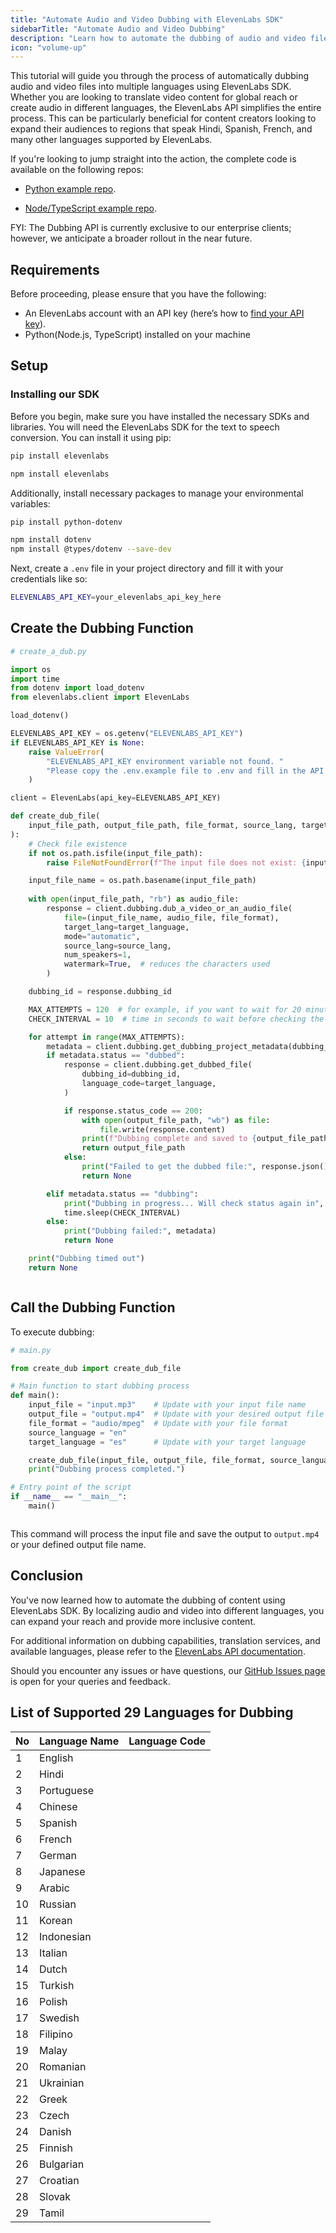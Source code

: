 ```yaml
---
title: "Automate Audio and Video Dubbing with ElevenLabs SDK"
sidebarTitle: "Automate Audio and Video Dubbing"
description: "Learn how to automate the dubbing of audio and video files into various languages using ElevenLabs SDK."
icon: "volume-up"
---
```


This tutorial will guide you through the process of automatically dubbing audio and video files into multiple languages using ElevenLabs SDK. Whether you are looking to translate video content for global reach or create audio in different languages, the ElevenLabs API simplifies the entire process. This can be particularly beneficial for content creators looking to expand their audiences to regions that speak Hindi, Spanish, French, and many other languages supported by ElevenLabs.

If you're looking to jump straight into the action, the complete code is available on the following repos:

 - [Python example repo](https://github.com/elevenlabs/elevenlabs-examples/dubbing/python).

 - [Node/TypeScript example repo](https://github.com/elevenlabs/elevenlabs-examples/dubbing/node).

 FYI: The Dubbing API is currently exclusive to our enterprise clients; however, we anticipate a broader rollout in the near future.

## Requirements

Before proceeding, please ensure that you have the following:
- An ElevenLabs account with an API key (here’s how to [find your API key](/api-reference/text-to-speech#authentication)).
- Python(Node.js, TypeScript) installed on your machine

## Setup

### Installing our SDK

Before you begin, make sure you have installed the necessary SDKs and libraries. You will need the ElevenLabs SDK for the text to speech conversion. You can install it using pip:

<CodeGroup>

```bash Python
pip install elevenlabs
```

```bash TypeScript
npm install elevenlabs
```

</CodeGroup>

Additionally, install necessary packages to manage your environmental variables:

<CodeGroup>

```bash Python
pip install python-dotenv
```

```bash TypeScript
npm install dotenv
npm install @types/dotenv --save-dev
```

</CodeGroup>

Next, create a `.env` file in your project directory and fill it with your credentials like so:

```bash .env
ELEVENLABS_API_KEY=your_elevenlabs_api_key_here
```

## Create the Dubbing Function

<CodeGroup>

```python Python
# create_a_dub.py

import os
import time
from dotenv import load_dotenv
from elevenlabs.client import ElevenLabs

load_dotenv()

ELEVENLABS_API_KEY = os.getenv("ELEVENLABS_API_KEY")
if ELEVENLABS_API_KEY is None:
    raise ValueError(
        "ELEVENLABS_API_KEY environment variable not found. "
        "Please copy the .env.example file to .env and fill in the API key."
    )

client = ElevenLabs(api_key=ELEVENLABS_API_KEY)

def create_dub_file(
    input_file_path, output_file_path, file_format, source_lang, target_language
):
    # Check file existence
    if not os.path.isfile(input_file_path):
        raise FileNotFoundError(f"The input file does not exist: {input_file_path}")

    input_file_name = os.path.basename(input_file_path)
    
    with open(input_file_path, "rb") as audio_file:
        response = client.dubbing.dub_a_video_or_an_audio_file(
            file=(input_file_name, audio_file, file_format),
            target_lang=target_language,
            mode="automatic",
            source_lang=source_lang,
            num_speakers=1,
            watermark=True,  # reduces the characters used
        )

    dubbing_id = response.dubbing_id

    MAX_ATTEMPTS = 120  # for example, if you want to wait for 20 minutes, set 120 (10s * 120 = 20 minutes)
    CHECK_INTERVAL = 10  # time in seconds to wait before checking the status again

    for attempt in range(MAX_ATTEMPTS):
        metadata = client.dubbing.get_dubbing_project_metadata(dubbing_id=dubbing_id)
        if metadata.status == "dubbed":
            response = client.dubbing.get_dubbed_file(
                dubbing_id=dubbing_id,
                language_code=target_language,
            )

            if response.status_code == 200:
                with open(output_file_path, "wb") as file:
                    file.write(response.content)
                print(f"Dubbing complete and saved to {output_file_path}.")
                return output_file_path
            else:
                print("Failed to get the dubbed file:", response.json())
                return None

        elif metadata.status == "dubbing":
            print("Dubbing in progress... Will check status again in", CHECK_INTERVAL, "seconds.")
            time.sleep(CHECK_INTERVAL)
        else:
            print("Dubbing failed:", metadata)
            return None

    print("Dubbing timed out")
    return None
```

```typescript TypeScript

```

</CodeGroup>

## Call the Dubbing Function

To execute dubbing:

<CodeGroup>

```python Python
# main.py

from create_dub import create_dub_file

# Main function to start dubbing process
def main():
    input_file = "input.mp3"    # Update with your input file name
    output_file = "output.mp4"  # Update with your desired output file name
    file_format = "audio/mpeg"  # Update with your file format
    source_language = "en"
    target_language = "es"      # Update with your target language

    create_dub_file(input_file, output_file, file_format, source_language, target_language)
    print("Dubbing process completed.")

# Entry point of the script
if __name__ == "__main__":
    main()
```

```typescript TypeScript

```

</CodeGroup>

This command will process the input file and save the output to `output.mp4` or your defined output file name.

## Conclusion

You've now learned how to automate the dubbing of content using ElevenLabs SDK. By localizing audio and video into different languages, you can expand your reach and provide more inclusive content.

For additional information on dubbing capabilities, translation services, and available languages, please refer to the [ElevenLabs API documentation](https://elevenlabs.docs.buildwithfern.com/docs/developers/api-reference/dubbing/dub-a-video-or-an-audio-file).

Should you encounter any issues or have questions, our [GitHub Issues page](https://github.com/elevenlabs/elevenlabs-docs/issues) is open for your queries and feedback.

## List of Supported 29 Languages for Dubbing

| No        |Language Name     |Language Code |
|-----------|------------------|--------------|
|1          |English           |              |
|2          |Hindi             |              |
|3          |Portuguese        |              |
|4          |Chinese           |              |
|5          |Spanish           |              |
|6          |French            |              |
|7          |German            |              |
|8          |Japanese          |              |
|9          |Arabic            |              |
|10         |Russian           |              |
|11         |Korean            |              |
|12         |Indonesian        |              |
|13         |Italian           |              |
|14         |Dutch             |              |
|15         |Turkish           |              |
|16         |Polish            |              |
|17         |Swedish           |              |
|18         |Filipino          |              |
|19         |Malay             |              |
|20         |Romanian          |              |
|21         |Ukrainian         |              |
|22         |Greek             |              |
|23         |Czech             |              |
|24         |Danish            |              |
|25         |Finnish           |              |
|26         |Bulgarian         |              |
|27         |Croatian          |              |
|28         |Slovak            |              |
|29         |Tamil             |              |